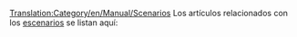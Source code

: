 [[Translation:Category/en/Manual/Scenarios]]
Los artículos relacionados con los [[es/Archive/Manual/Escenario|escenarios]] se listan aquí: